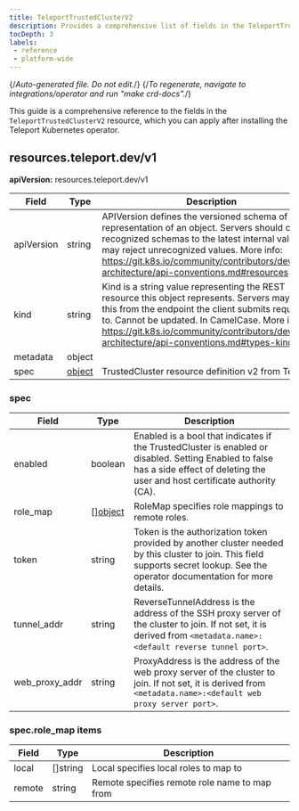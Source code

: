 ```yaml
---
title: TeleportTrustedClusterV2
description: Provides a comprehensive list of fields in the TeleportTrustedClusterV2 resource available through the Teleport Kubernetes operator
tocDepth: 3
labels:
 - reference
 - platform-wide
---
```


{/*Auto-generated file. Do not edit.*/}
{/*To regenerate, navigate to integrations/operator and run "make crd-docs".*/}

This guide is a comprehensive reference to the fields in the `TeleportTrustedClusterV2`
resource, which you can apply after installing the Teleport Kubernetes operator.


## resources.teleport.dev/v1

**apiVersion:** resources.teleport.dev/v1

|Field|Type|Description|
|---|---|---|
|apiVersion|string|APIVersion defines the versioned schema of this representation of an object. Servers should convert recognized schemas to the latest internal value, and may reject unrecognized values. More info: https://git.k8s.io/community/contributors/devel/sig-architecture/api-conventions.md#resources|
|kind|string|Kind is a string value representing the REST resource this object represents. Servers may infer this from the endpoint the client submits requests to. Cannot be updated. In CamelCase. More info: https://git.k8s.io/community/contributors/devel/sig-architecture/api-conventions.md#types-kinds|
|metadata|object||
|spec|[object](#spec)|TrustedCluster resource definition v2 from Teleport|

### spec

|Field|Type|Description|
|---|---|---|
|enabled|boolean|Enabled is a bool that indicates if the TrustedCluster is enabled or disabled. Setting Enabled to false has a side effect of deleting the user and host certificate authority (CA).|
|role_map|[][object](#specrole_map-items)|RoleMap specifies role mappings to remote roles.|
|token|string|Token is the authorization token provided by another cluster needed by this cluster to join. This field supports secret lookup. See the operator documentation for more details.|
|tunnel_addr|string|ReverseTunnelAddress is the address of the SSH proxy server of the cluster to join. If not set, it is derived from `<metadata.name>:<default reverse tunnel port>`.|
|web_proxy_addr|string|ProxyAddress is the address of the web proxy server of the cluster to join. If not set, it is derived from `<metadata.name>:<default web proxy server port>`.|

### spec.role_map items

|Field|Type|Description|
|---|---|---|
|local|[]string|Local specifies local roles to map to|
|remote|string|Remote specifies remote role name to map from|

